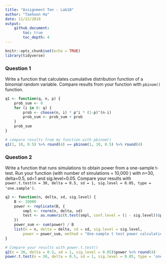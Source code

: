 ```yaml
---
title: "Assignment Ten - Lab10"
author: "Taehoon Ha"
date: 11/22/2018
output: 
    github_document:
        toc: true
        toc_depth: 4
---
```


```r
knitr::opts_chunk$set(echo = TRUE)
library(tidyverse)
```

### Question 1
Write a function that calculates cumulative distribution function of a binomial random variable.
Compare results from your function with `pbinom()` function.
```r
q1 <- function(q, n, p) {
    prob_sum <- 0
    for (i in 0: q) {
        prob <- choose(n, i) * p^i * (1-p)^(n-i)
        prob_sum <- prob_sum + prob
    }
    prob_sum
}

# compare results from my function with pbinom()
q1(1, 10, 0.5) %>% round(4) == pbinom(1, 10, 0.5) %>% round(4)
```

### Question 2
Write a function that runs simulations to obtain power from a one-sample t-test. Run your function (with number of simulations = 10,000 ) with $n$=30, delta=0.5, sd=1 and sig.level=0.05. Compare your results with `power.t.test(n = 30, delta = 0.5, sd = 1, sig.level = 0.05, type = 'one.sample')`.
```r
q2 <- function(n, delta, sd, sig.level) {
    B <- 10000
    power <- replicate(B, {
        smpl <- rnorm(n, delta, sd)
        test <- as.numeric(t.test(smpl, conf.level = (1 - sig.level))$p.value < sig.level)
    })
    power_sum <- sum(power) / B
    list(n = n, delta = delta, sd = sd, sig.level = sig.level, 
        power = power_sum, method = "One-sample t test power calculation")
}

# Compare your results with power.t.test()
q2(n = 30, delta = 0.5, sd = 1, sig.level = 0.05)$power %>% round(4)
power.t.test(n = 30, delta = 0.5, sd = 1, sig.level = 0.05, type = 'one.sample')$power %>% round(4)
```

